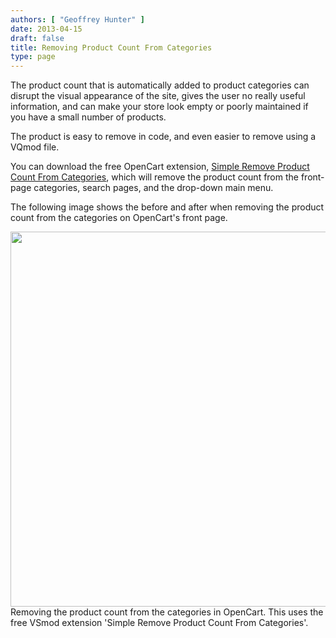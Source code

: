 ```yaml
---
authors: [ "Geoffrey Hunter" ]
date: 2013-04-15
draft: false
title: Removing Product Count From Categories
type: page
---
```



The product count that is automatically added to product categories can disrupt the visual appearance of the site, gives the user no really useful information, and can make your store look empty or poorly maintained if you have a small number of products.

The product is easy to remove in code, and even easier to remove using a VQmod file.

You can download the free OpenCart extension, [Simple Remove Product Count From Categories](https://forum.opencart.com/viewtopic.php?f=131&t=47547), which will remove the product count from the front-page categories, search pages, and the drop-down main menu.

The following image shows the before and after when removing the product count from the categories on OpenCart's front page.


<Image src={open_cart_product_count_next_to_categories_before_and_after} width="600px">Removing the product count from the categories in OpenCart. This uses the free VSmod extension 'Simple Remove Product Count From Categories'.</Image>
